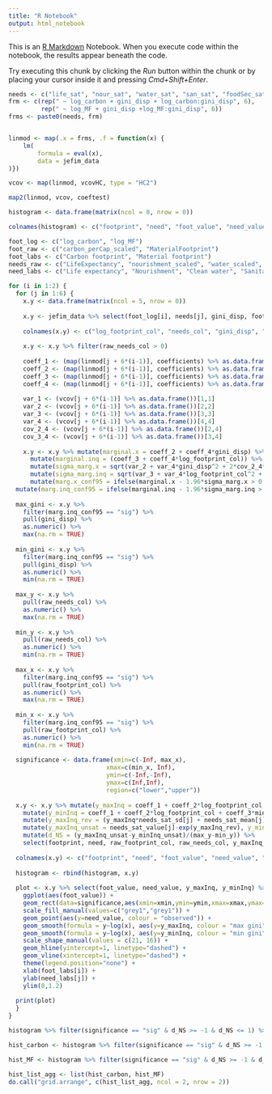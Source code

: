```yaml
---
title: "R Notebook"
output: html_notebook
---
```


This is an [R Markdown](http://rmarkdown.rstudio.com) Notebook. When you execute code within the notebook, the results appear beneath the code. 

Try executing this chunk by clicking the *Run* button within the chunk or by placing your cursor inside it and pressing *Cmd+Shift+Enter*. 

```r
needs <- c("life_sat", "nour_sat", "water_sat", "san_sat", "foodSec_sat", "energy_sat")
frm <- c(rep(" ~ log_carbon + gini_disp + log_carbon:gini_disp", 6), 
         rep(" ~ log_MF + gini_disp +log_MF:gini_disp", 6))
frms <- paste0(needs, frm)


linmod <- map(.x = frms, .f = function(x) {
    lm(
        formula = eval(x),
        data = jefim_data
)})
```

```r
vcov <- map(linmod, vcovHC, type = "HC2")
```

```r
map2(linmod, vcov, coeftest)
```

```r
histogram <- data.frame(matrix(ncol = 8, nrow = 0))

colnames(histogram) <- c("footprint", "need", "foot_value", "need_value", "y_maxInq", "y_minInq", "significance", "d_NS")

foot_log <- c("log_carbon", "log_MF")
foot_raw <- c("carbon_perCap_scaled", "MaterialFootprint")
foot_labs <- c("Carbon footprint", "Material footprint")
needs_raw <- c("LifeExpectancy", "nourishment_scaled", "water_scaled", "Sanitation", "foodSecurity_scaled", "AccessToEnergy")
need_labs <- c("Life expectancy", "Nourishment", "Clean water", "Sanitation", "Food security", "Electricity")

for (i in 1:2) {
  for (j in 1:6) {
    x.y <- data.frame(matrix(ncol = 5, nrow = 0))
    
    x.y <- jefim_data %>% select(foot_log[i], needs[j], gini_disp, foot_raw[i], needs_raw[j]) %>% mutate(footprint = foot_raw[i], need = needs_raw[j])
    
    colnames(x.y) <- c("log_footprint_col", "needs_col", "gini_disp", "raw_footprint_col", "raw_needs_col", "footprint", "need")
    
    x.y <- x.y %>% filter(raw_needs_col > 0)
    
    coeff_1 <- (map(linmod[j + 6*(i-1)], coefficients) %>% as.data.frame())[1,1]
    coeff_2 <- (map(linmod[j + 6*(i-1)], coefficients) %>% as.data.frame())[2,1]
    coeff_3 <- (map(linmod[j + 6*(i-1)], coefficients) %>% as.data.frame())[3,1]
    coeff_4 <- (map(linmod[j + 6*(i-1)], coefficients) %>% as.data.frame())[4,1]
    
    var_1 <- (vcov[j + 6*(i-1)] %>% as.data.frame())[1,1]
    var_2 <- (vcov[j + 6*(i-1)] %>% as.data.frame())[2,2]
    var_3 <- (vcov[j + 6*(i-1)] %>% as.data.frame())[3,3]
    var_4 <- (vcov[j + 6*(i-1)] %>% as.data.frame())[4,4]
    cov_2_4 <- (vcov[j + 6*(i-1)] %>% as.data.frame())[2,4]
    cov_3_4 <- (vcov[j + 6*(i-1)] %>% as.data.frame())[3,4]
    
    x.y <- x.y %>% mutate(marginal.x = coeff_2 + coeff_4*gini_disp) %>% 
      mutate(marginal.inq = (coeff_3 + coeff_4*log_footprint_col)) %>% 
      mutate(sigma_marg.x = sqrt(var_2 + var_4*gini_disp^2 + 2*cov_2_4*gini_disp)) %>% 
      mutate(sigma_marg.inq = sqrt(var_3 + var_4*log_footprint_col^2 + 2*cov_3_4*log_footprint_col)) %>% 
      mutate(marg.x_conf95 = ifelse(marginal.x - 1.96*sigma_marg.x > 0 | marginal.x + 1.96*sigma_marg.x < 0, "sig", "insig")) %>% 
  mutate(marg.inq_conf95 = ifelse(marginal.inq - 1.96*sigma_marg.inq > 0 | marginal.inq + 1.96*sigma_marg.inq < 0, "sig", "insig"))
    
  max_gini <- x.y %>% 
    filter(marg.inq_conf95 == "sig") %>% 
    pull(gini_disp) %>% 
    as.numeric() %>% 
    max(na.rm = TRUE)
  
  min_gini <- x.y %>% 
    filter(marg.inq_conf95 == "sig") %>% 
    pull(gini_disp) %>% 
    as.numeric() %>% 
    min(na.rm = TRUE)
  
  max_y <- x.y %>% 
    pull(raw_needs_col) %>% 
    as.numeric() %>% 
    max(na.rm = TRUE)
  
  min_y <- x.y %>% 
    pull(raw_needs_col) %>% 
    as.numeric() %>% 
    min(na.rm = TRUE)
  
  max_x <- x.y %>% 
    filter(marg.inq_conf95 == "sig") %>% 
    pull(raw_footprint_col) %>% 
    as.numeric() %>% 
    max(na.rm = TRUE)
  
  min_x <- x.y %>% 
    filter(marg.inq_conf95 == "sig") %>% 
    pull(raw_footprint_col) %>% 
    as.numeric() %>% 
    min(na.rm = TRUE)
  
  significance <- data.frame(xmin=c(-Inf, max_x),
                           xmax=c(min_x, Inf),
                           ymin=c(-Inf,-Inf),
                           ymax=c(Inf,Inf),
                           region=c("lower","upper"))
  
  x.y <- x.y %>% mutate(y_maxInq = coeff_1 + coeff_2*log_footprint_col + coeff_3*max_gini + coeff_4*log_footprint_col*max_gini) %>% 
    mutate(y_minInq = coeff_1 + coeff_2*log_footprint_col + coeff_3*min_gini + coeff_4*log_footprint_col*min_gini) %>% 
    mutate(y_maxInq_rev = (y_maxInq*needs_sat_sd[j] + needs_sat_mean[j]), y_minInq_rev = (y_minInq*needs_sat_sd[j] + needs_sat_mean[j])) %>% 
    mutate(y_maxInq_unsat = needs_sat_value[j]-exp(y_maxInq_rev), y_minInq_unsat = needs_sat_value[j]-exp(y_minInq_rev)) %>% 
    mutate(d_NS = (y_maxInq_unsat-y_minInq_unsat)/(max_y-min_y)) %>% 
    select(footprint, need, raw_footprint_col, raw_needs_col, y_maxInq_unsat, y_minInq_unsat, marg.inq_conf95, d_NS)
  
  colnames(x.y) <- c("footprint", "need", "foot_value", "need_value", "y_maxInq", "y_minInq", "significance", "d_NS")
  
  histogram <- rbind(histogram, x.y)
  
  plot <- x.y %>% select(foot_value, need_value, y_maxInq, y_minInq) %>% as.matrix() %>% as.data.frame() %>% 
    ggplot(aes(foot_value)) + 
    geom_rect(data=significance,aes(xmin=xmin,ymin=ymin,xmax=xmax,ymax=ymax,fill=region), alpha=0.2,inherit.aes=FALSE) +
    scale_fill_manual(values=c("grey1","grey1")) + 
    geom_point(aes(y=need_value, colour = "observed")) + 
    geom_smooth(formula = y~log(x), aes(y=y_maxInq, colour = "max gini"), se = FALSE) +
    geom_smooth(formula = y~log(x), aes(y=y_minInq, colour = "min gini"), se = FALSE) +
    scale_shape_manual(values = c(21, 16)) + 
    geom_hline(yintercept=1, linetype="dashed") + 
    geom_vline(xintercept=1, linetype="dashed") +
    theme(legend.position="none") +
    xlab(foot_labs[i]) + 
    ylab(need_labs[j]) + 
    ylim(0,1.2)
  
  print(plot)
  }
}

```

```r
histogram %>% filter(significance == "sig" & d_NS >= -1 & d_NS <= 1) %>% select(d_NS) %>% as.matrix() %>% as.data.frame() %>% ggplot(aes(d_NS)) + geom_histogram(binwidth = 0.1, color="black", fill = "red", boundary = 0, boundary = 0) + geom_vline(xintercept=0, linetype="dashed") + geom_vline(xintercept=0, linetype="dashed") + xlim(-1,1) + ggtitle("Income inequality") + theme(legend.position="none") + ylab("Frequency") + xlab("NS improvement")

hist_carbon <- histogram %>% filter(significance == "sig" & d_NS >= -1 & d_NS <= 1 & footprint == "carbon_perCap_scaled") %>% select(d_NS) %>% as.matrix() %>% as.data.frame() %>% ggplot(aes(d_NS)) + geom_histogram(binwidth = 0.1, color="black", fill = "red", boundary = 0, boundary = 0) + geom_vline(xintercept=0, linetype="dashed") + geom_vline(xintercept=0, linetype="dashed") + xlim(-1,1) + ggtitle("Carbon footprint") + theme(legend.position="none") + ylab("Frequency") + xlab("NS improvement")

hist_MF <- histogram %>% filter(significance == "sig" & d_NS >= -1 & d_NS <= 1 & footprint == "MaterialFootprint") %>% select(d_NS) %>% as.matrix() %>% as.data.frame() %>% ggplot(aes(d_NS)) + geom_histogram(binwidth = 0.1, color="black", fill = "red", boundary = 0, boundary = 0) + geom_vline(xintercept=0, linetype="dashed") + geom_vline(xintercept=0, linetype="dashed") + xlim(-1,1) + ggtitle("Material footprint") + theme(legend.position="none") + ylab("Frequency") + xlab("NS improvement")

hist_list_agg <- list(hist_carbon, hist_MF) 
do.call("grid.arrange", c(hist_list_agg, ncol = 2, nrow = 2))
```